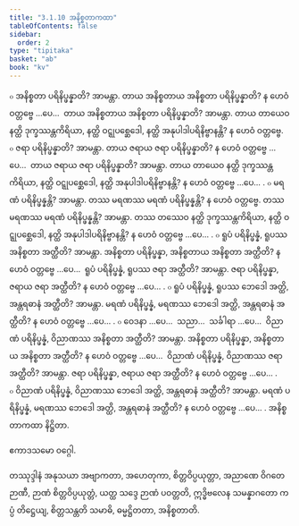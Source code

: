 ```yaml
---
title: "3.1.10 အနိစ္စတာကထာ"
tableOfContents: false
sidebar:
  order: 2
type: "tipitaka"
basket: "ab"
book: "kv"
---
```



<DynamicBreadcrumb />

<Division number="628" book="kv">

<Paragraph number="2071" book="kv">
๐ အနိစ္စတာ ပရိနိပ္ဖန္နာတိ? အာမန္တာ. တာယ အနိစ္စတာယ အနိစ္စတာ ပရိနိပ္ဖန္နာတိ? န ဟေဝံ ဝတ္တဗ္ဗေ …ပေ…  တာယ အနိစ္စတာယ အနိစ္စတာ ပရိနိပ္ဖန္နာတိ? အာမန္တာ. တာယ တာယေဝ နတ္ထိ ဒုက္ခဿန္တကိရိယာ, နတ္ထိ ဝဋ္ဋုပစ္ဆေဒေါ, နတ္ထိ အနုပါဒါပရိနိဗ္ဗာနန္တိ? န ဟေဝံ ဝတ္တဗ္ဗေ.
</Paragraph>

<Paragraph number="2072" book="kv">
๐ ဇရာ ပရိနိပ္ဖန္နာတိ? အာမန္တာ. တာယ ဇရာယ ဇရာ ပရိနိပ္ဖန္နာတိ? န ဟေဝံ ဝတ္တဗ္ဗေ …ပေ…  တာယ ဇရာယ ဇရာ ပရိနိပ္ဖန္နာတိ? အာမန္တာ. တာယ တာယေဝ နတ္ထိ ဒုက္ခဿန္တကိရိယာ, နတ္ထိ ဝဋ္ဋုပစ္ဆေဒေါ, နတ္ထိ အနုပါဒါပရိနိဗ္ဗာနန္တိ? န ဟေဝံ ဝတ္တဗ္ဗေ …ပေ… .
</Paragraph>

<Paragraph number="2073" book="kv">
๐ မရဏံ ပရိနိပ္ဖန္နန္တိ? အာမန္တာ. တဿ မရဏဿ မရဏံ ပရိနိပ္ဖန္နန္တိ? န ဟေဝံ ဝတ္တဗ္ဗေ. တဿ မရဏဿ မရဏံ ပရိနိပ္ဖန္နန္တိ? အာမန္တာ. တဿ တဿေဝ နတ္ထိ ဒုက္ခဿန္တကိရိယာ, နတ္ထိ ဝဋ္ဋုပစ္ဆေဒေါ, နတ္ထိ အနုပါဒါပရိနိဗ္ဗာနန္တိ? န ဟေဝံ ဝတ္တဗ္ဗေ …ပေ… .
</Paragraph>

</Division>
<Division number="629" book="kv">

<Paragraph number="2074" book="kv">
๐ ရူပံ ပရိနိပ္ဖန္နံ, ရူပဿ အနိစ္စတာ အတ္ထီတိ? အာမန္တာ. အနိစ္စတာ ပရိနိပ္ဖန္နာ, အနိစ္စတာယ အနိစ္စတာ အတ္ထီတိ? န ဟေဝံ ဝတ္တဗ္ဗေ …ပေ…  ရူပံ ပရိနိပ္ဖန္နံ, ရူပဿ ဇရာ အတ္ထီတိ? အာမန္တာ. ဇရာ ပရိနိပ္ဖန္နာ, ဇရာယ ဇရာ အတ္ထီတိ? န ဟေဝံ ဝတ္တဗ္ဗေ …ပေ… .
</Paragraph>

<Paragraph number="2075" book="kv">
๐ ရူပံ ပရိနိပ္ဖန္နံ, ရူပဿ ဘေဒေါ အတ္ထိ, အန္တရဓာနံ အတ္ထီတိ? အာမန္တာ. မရဏံ ပရိနိပ္ဖန္နံ, မရဏဿ ဘေဒေါ အတ္ထိ, အန္တရဓာနံ အတ္ထီတိ? န ဟေဝံ ဝတ္တဗ္ဗေ …ပေ… .
</Paragraph>

<Paragraph number="2076" book="kv">
๐ ဝေဒနာ …ပေ…  သညာ…  သင်္ခါရာ …ပေ…  ဝိညာဏံ ပရိနိပ္ဖန္နံ, ဝိညာဏဿ အနိစ္စတာ အတ္ထီတိ? အာမန္တာ. အနိစ္စတာ ပရိနိပ္ဖန္နာ, အနိစ္စတာယ အနိစ္စတာ အတ္ထီတိ? န ဟေဝံ ဝတ္တဗ္ဗေ …ပေ…  ဝိညာဏံ ပရိနိပ္ဖန္နံ, ဝိညာဏဿ ဇရာ အတ္ထီတိ? အာမန္တာ. ဇရာ ပရိနိပ္ဖန္နာ, ဇရာယ ဇရာ အတ္ထီတိ? န ဟေဝံ ဝတ္တဗ္ဗေ …ပေ… .
</Paragraph>

<Paragraph number="2077" book="kv">
๐ ဝိညာဏံ ပရိနိပ္ဖန္နံ, ဝိညာဏဿ ဘေဒေါ အတ္ထိ, အန္တရဓာနံ အတ္ထီတိ? အာမန္တာ. မရဏံ ပရိနိပ္ဖန္နံ, မရဏဿ ဘေဒေါ အတ္ထိ, အန္တရဓာနံ အတ္ထီတိ? န ဟေဝံ ဝတ္တဗ္ဗေ …ပေ… .

</Paragraph>
</Division>

<Paragraph number="2078" type="center" book="kv">
အနိစ္စတာကထာ နိဋ္ဌိတာ.

  
ဧကာဒသမော ဝဂ္ဂေါ.



</Paragraph>

<Paragraph number="2079" type="center" book="kv">
တဿုဒ္ဒါနံ


</Paragraph>

<Paragraph number="2080" book="kv">
အနုသယာ အဗျာကတာ, အဟေတုကာ, စိတ္တဝိပ္ပယုတ္တာ, အညာဏေ ဝိဂတေ ဉာဏီ, ဉာဏံ စိတ္တဝိပ္ပယုတ္တံ, ယတ္ထ သဒ္ဒေ ဉာဏံ ပဝတ္တတိ, ဣဒ္ဓိဗလေန သမန္နာဂတော ကပ္ပံ တိဋ္ဌေယျ, စိတ္တသန္တတိ သမာဓိ, ဓမ္မဋ္ဌိတတာ, အနိစ္စတာတိ.
</Paragraph>